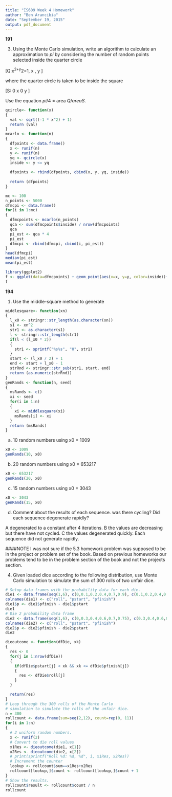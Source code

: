 ```yaml
---
title: "IS609 Week 4 Homework"
author: "Ben Arancibia"
date: "September 19, 2015"
output: pdf_document
---
```


__191__

3) Using the Monte Carlo simulation, write an algorithm to calculate an approximation to $pi$ by considering the number of random points selected inside the quarter circle

\[Q:x^2+y^2=1, x \geq 0, y \geq 0 \]

where the quarter circle is taken to be inside the square

\[S: 0 \leq x \leq 1 \text{ and } 0 \leq y \leq 1\]

Use the equation $pi/4$ = area $Q/area S$.

```r
qcircle<- function(x)
{
  val <- sqrt((-1 * x^2) + 1)
  return (val)
}
mcarlo <- function(n)
{
  dfpoints <- data.frame()
  x <- runif(n)
  y <- runif(n)
  yq <- qcircle(x)
  inside <- y <= yq
  
  dfpoints <- rbind(dfpoints, cbind(x, y, yq, inside))
  
  return (dfpoints)
}

mc <- 100
n_points <- 5000
dfmcpi <- data.frame()
for(i in 1:mc)
{
  dfmcpoints <- mcarlo(n_points)
  qca <- sum(dfmcpoints$inside) / nrow(dfmcpoints)
  qca
  pi_est <- qca * 4
  pi_est
  dfmcpi <- rbind(dfmcpi, cbind(i, pi_est))
}
head(dfmcpi)
median(pi_est)
mean(pi_est)

library(ggplot2)
f <- ggplot(data=dfmcpoints) + geom_point(aes(x=x, y=y, color=inside))+scale_colour_gradient(low="red", high="white")
f
```


__194__

1) Use the middle-square method to generate

```r
middlesquare<- function(xn)
{
  l_x0 <- stringr::str_length(as.character(xn))
  s1 <- xn^2
  str1 <- as.character(s1)
  l <- stringr::str_length(str1)
  if(l < (l_x0 * 2))
  {
    str1 <- sprintf("%s%s", "0", str1)
  }
  start <- (l_x0 / 2) + 1
  end <- start + l_x0 - 1
  strRnd <- stringr::str_sub(str1, start, end)
  return (as.numeric(strRnd))
}
genRands <- function(n, seed)
{
  msRands <- c()
  xi <- seed
  for(i in 1:n)
  {
    xi <- middlesquare(xi)
    msRands[i] <- xi
  }
  return (msRands)
}
```

a) 10 random numbers using x0 = 1009

```r
x0 <- 1009
genRands(10, x0)
```

b) 20 random numbers using x0 = 653217
```r
x0 <- 653217
genRands(20, x0)
```

c) 15 random numbers using x0 = 3043
```r
x0 <- 3043
genRands(15, x0)
```

d) Comment about the results of each sequence. was there cycling? Did each sequence degenerate rapidly?

A degenerated to a constant after 4 iterations. B the values are decreasing but there have not cycled. C the values degenerated quickly. Each sequence did not generate rapidly. 

####NOTE I was not sure if the 5.3 homework problem was supposed to be in the project or problem set of the book. Based on previous homeworks our problems tend to be in the problem section of the book and not the projects section.

4) Given loaded dice according to the following distribution, use Monte Carlo simulation to simulate the sum of 300 rolls of two unfair dice.

```r
# Setup data frames with the probability data for each die.
die1 <- data.frame(seq(1,6), c(0,0.1,0.2,0.4,0.7,0.9), c(0.1,0.2,0.4,0.7,0.9,1.0))
colnames(die1) <- c("roll", "pstart", "pfinish")
die1$p <- die1$pfinish - die1$pstart
die1
# Die 2 probability data frame
die2 <- data.frame(seq(1,6), c(0,0.3,0.4,0.6,0.7,0.75), c(0.3,0.4,0.6,0.7,0.75,1.0))
colnames(die2) <- c("roll", "pstart", "pfinish")
die2$p <- die2$pfinish - die2$pstart
die2
```

```r
dieoutcome <- function(dfDie, xk)
{
  res <- 0
  for(j in 1:nrow(dfDie))
  {
    if(dfDie$pstart[j] < xk && xk <= dfDie$pfinish[j])
    {
      res <- dfDie$roll[j]
    }
  }

  return(res)
}
# Loop through the 300 rolls of the Monte Carlo 
# simulation to simulate the rolls of the unfair dice.
n = 300
rollcount <- data.frame(sum=seq(2,12), count=rep(0, 11))
for(i in 1:n)
{
  # 2 uniform random numbers.
  x <- runif(2)
  # Convert to die roll values
  x1Res <- dieoutcome(die1, x[1])
  x2Res <- dieoutcome(die2, x[2])
  # print(sprintf("Roll %d: %d, %d", i, x1Res, x2Res))
  # Increment the counter
  lookup <- rollcount$sum==x1Res+x2Res
  rollcount[lookup,]$count <- rollcount[lookup,]$count + 1
}
# Show the results.
rollcount$result <- rollcount$count / n
rollcount
```

